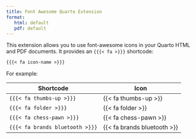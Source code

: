 ```yaml
---
title: Font Awesome Quarto Extension
format:
   html: default
   pdf: default
---
```


This extension allows you to use font-awesome icons in your Quarto HTML and PDF documents. It provides an `{{{< fa >}}}` shortcode:

``` markdown
{{{< fa icon-name >}}}
```

For example:

| Shortcode                       | Icon                        |
|---------------------------------|-----------------------------|
| `{{{< fa thumbs-up >}}}`        | {{< fa thumbs-up >}}        |
| `{{{< fa folder >}}}`           | {{< fa folder >}}           |
| `{{{< fa chess-pawn >}}}`       | {{< fa chess-pawn >}}       |
| `{{{< fa brands bluetooth >}}}` | {{< fa brands bluetooth >}} |